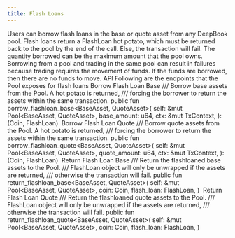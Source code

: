 ```yaml
---
title: Flash Loans
---
```


Users can borrow flash loans in the base or quote asset from any DeepBook pool. Flash loans return a FlashLoan hot potato, which must be returned back to the pool by the end of the call. Else, the transaction will fail. 
The quantity borrowed can be the maximum amount that the pool owns. Borrowing from a pool and trading in the same pool can result in failures because trading requires the movement of funds. If the funds are borrowed, then there are no funds to move.
API
Following are the endpoints that the Pool exposes for flash loans
Borrow Flash Loan Base
/// Borrow base assets from the Pool. A hot potato is returned,
/// forcing the borrower to return the assets within the same transaction.
public fun borrow_flashloan_base<BaseAsset, QuoteAsset>(
    self: &mut Pool<BaseAsset, QuoteAsset>,
    base_amount: u64,
    ctx: &mut TxContext,
): (Coin<BaseAsset>, FlashLoan)
​
Borrow Flash Loan Quote
/// Borrow quote assets from the Pool. A hot potato is returned,
/// forcing the borrower to return the assets within the same transaction.
public fun borrow_flashloan_quote<BaseAsset, QuoteAsset>(
    self: &mut Pool<BaseAsset, QuoteAsset>,
    quote_amount: u64,
    ctx: &mut TxContext,
): (Coin<QuoteAsset>, FlashLoan)
​
Return Flash Loan Base
/// Return the flashloaned base assets to the Pool.
/// FlashLoan object will only be unwrapped if the assets are returned,
/// otherwise the transaction will fail.
public fun return_flashloan_base<BaseAsset, QuoteAsset>(
    self: &mut Pool<BaseAsset, QuoteAsset>,
    coin: Coin<BaseAsset>,
    flash_loan: FlashLoan,
)
​
Return Flash Loan Quote
/// Return the flashloaned quote assets to the Pool.
/// FlashLoan object will only be unwrapped if the assets are returned,
/// otherwise the transaction will fail.
public fun return_flashloan_quote<BaseAsset, QuoteAsset>(
    self: &mut Pool<BaseAsset, QuoteAsset>,
    coin: Coin<QuoteAsset>,
    flash_loan: FlashLoan,
)